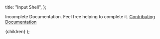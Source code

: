 
  title: "Input Shell",
};

Incomplete Documentation. Feel free helping to complete it. [Contributing Documentation](/docs/Contributing/documentation)

  <DocLayout meta={meta}>
    <Card>
      <CardContent>{children}</CardContent>
    </Card>
  </DocLayout>
);
